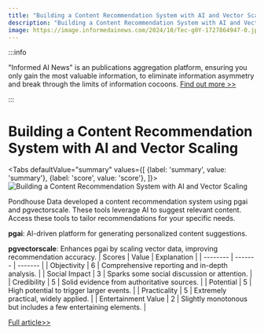 ```yaml
---
title: "Building a Content Recommendation System with AI and Vector Scaling"
description: "Building a Content Recommendation System with AI and Vector Scaling"
image: https://image.informedainews.com/2024/10/Tec-g0Y-1727864947-0.jpg
---
```



:::info

"Informed AI News" is an publications aggregation platform, ensuring you only gain the most valuable information, to eliminate information asymmetry and break through the limits of information cocoons.  [Find out more >>](/)

:::

# Building a Content Recommendation System with AI and Vector Scaling


<Tabs
	defaultValue="summary"
	values={[
	{label: 'summary', value: 'summary'},
	{label: 'score', value: 'score'},
]}>
<TabItem value="summary">
<img
  src="https://image.informedainews.com/2024/10/Tec-g0Y-1727864947-0.jpg"
  alt="Building a Content Recommendation System with AI and Vector Scaling"
/>



Pondhouse Data developed a content recommendation system using pgai and pgvectorscale. These tools leverage AI to suggest relevant content. Access these tools to tailor recommendations for your specific needs.

**pgai**: AI-driven platform for generating personalized content suggestions.

**pgvectorscale**: Enhances pgai by scaling vector data, improving recommendation accuracy.
</TabItem>
<TabItem value="score">
	| Scores     | Value   | Explanation |
	| -------- | ------- | ------- |
	| Objectivity  | 6    | Comprehensive reporting and in-depth analysis.    |
	| Social Impact | 3     | Sparks some social discussion or attention.    |
	| Credibility    | 5    | Solid evidence from authoritative sources.    |
	| Potential    | 5    | High potential to trigger larger events.    |
	| Practicality    | 5    | Extremely practical, widely applied.    |
	| Entertainment Value    | 2    | Slightly monotonous but includes a few entertaining elements.    |
</TabItem>
</Tabs>

[Full article>>](https://www.timescale.com/blog/how-we-built-a-content-recommendation-system-with-pgai-and-pgvectorscale/)
